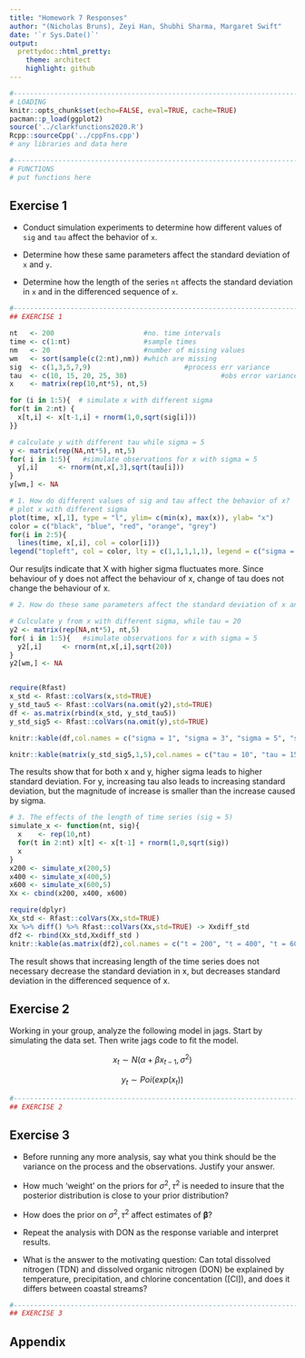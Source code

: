 ```yaml
---
title: "Homework 7 Responses"
author: "(Nicholas Bruns), Zeyi Han, Shubhi Sharma, Margaret Swift"
date: '`r Sys.Date()`'
output:
  prettydoc::html_pretty:
    theme: architect
    highlight: github
---
```


```r
#----------------------------------------------------------------------------
# LOADING
knitr::opts_chunk$set(echo=FALSE, eval=TRUE, cache=TRUE)
pacman::p_load(ggplot2)
source('../clarkfunctions2020.R')
Rcpp::sourceCpp('../cppFns.cpp')
# any libraries and data here

#----------------------------------------------------------------------------
# FUNCTIONS
# put functions here

```


## Exercise 1 {#q1}

* Conduct simulation experiments to determine how different values of `sig` and 
`tau` affect the behavior of `x`.  

* Determine how these same parameters affect the standard deviation of `x` and 
`y`.

* Determine how the length of the series `nt` affects the standard deviation in 
`x` and in the differenced sequence of `x`.


```r
#----------------------------------------------------------------------------
## EXERCISE 1
```
```r
nt   <- 200                      #no. time intervals
time <- c(1:nt)                  #sample times
nm   <- 20                       #number of missing values
wm   <- sort(sample(c(2:nt),nm)) #which are missing
sig  <- c(1,3,5,7,9)                       #process err variance
tau  <- c(10, 15, 20, 25, 30)                       #obs error variance
x    <- matrix(rep(10,nt*5), nt,5)

for (i in 1:5){  # simulate x with different sigma
for(t in 2:nt) {
  x[t,i] <- x[t-1,i] + rnorm(1,0,sqrt(sig[i]))
}}

# calculate y with different tau while sigma = 5
y <- matrix(rep(NA,nt*5), nt,5)
for( i in 1:5){   #simulate observations for x with sigma = 5
  y[,i]     <- rnorm(nt,x[,3],sqrt(tau[i])) 
}    
y[wm,] <- NA    

# 1. How do different values of sig and tau affect the behavior of x?
# plot x with different sigma
plot(time, x[,1], type = "l", ylim= c(min(x), max(x)), ylab= "x")
color = c("black", "blue", "red", "orange", "grey")
for(i in 2:5){
  lines(time, x[,i], col = color[i])}
legend("topleft", col = color, lty = c(1,1,1,1,1), legend = c("sigma = 1", "sigma = 3", "sigma = 5", "sigma = 7", "sigma = 9"))
```

Our resuljts indicate that X with higher sigma fluctuates more. Since behaviour of y does not affect the behaviour of x, change of tau does not change the behaviour of x.

```r
# 2. How do these same parameters affect the standard deviation of x and y?

# Culculate y from x with different sigma, while tau = 20
y2 <- matrix(rep(NA,nt*5), nt,5)
for( i in 1:5){   #simulate observations for x with sigma = 5
  y2[,i]     <- rnorm(nt,x[,i],sqrt(20)) 
}    
y2[wm,] <- NA  


require(Rfast)
x_std <- Rfast::colVars(x,std=TRUE) 
y_std_tau5 <- Rfast::colVars(na.omit(y2),std=TRUE) 
df <- as.matrix(rbind(x_std, y_std_tau5))
y_std_sig5 <- Rfast::colVars(na.omit(y),std=TRUE) 

knitr::kable(df,col.names = c("sigma = 1", "sigma = 3", "sigma = 5", "sigma = 7", "sigma = 9"))

knitr::kable(matrix(y_std_sig5,1,5),col.names = c("tau = 10", "tau = 15", "tau = 20", "tau = 25", "tau = 30"))
```
 
The results show that for both x and y, higher sigma leads to higher standard deviation. For y, increasing tau also leads to increasing standard deviation, but the magnitude of increase is smaller than the increase caused by sigma. 


```r
# 3. The effects of the length of time series (sig = 5)
simulate_x <- function(nt, sig){
  x    <- rep(10,nt)
  for(t in 2:nt) x[t] <- x[t-1] + rnorm(1,0,sqrt(sig))
  x
}
x200 <- simulate_x(200,5)
x400 <- simulate_x(400,5)
x600 <- simulate_x(600,5)
Xx <- cbind(x200, x400, x600)

require(dplyr)
Xx_std <- Rfast::colVars(Xx,std=TRUE) 
Xx %>% diff() %>% Rfast::colVars(Xx,std=TRUE) -> Xxdiff_std
df2 <- rbind(Xx_std,Xxdiff_std )
knitr::kable(as.matrix(df2),col.names = c("t = 200", "t = 400", "t = 600"))
```

The result shows that increasing  length of the time series does not necessary decrease the standard deviation in x, but decreases standard deviation in the differenced sequence of x. 




## Exercise 2 {#q2}

Working in your group, analyze the following model in jags.  Start by simulating 
the data set.  Then write jags code to fit the model. 

$$x_t \sim N(\alpha + \beta x_{t-1}, \sigma^2)$$

$$y_t \sim Poi( exp(x_t) )$$


```r
#----------------------------------------------------------------------------
## EXERCISE 2

```


## Exercise 3 {#q3}

* Before running any more analysis, say what you think should be the variance on 
the process and the observations.  Justify your answer.

* How much 'weight' on the priors for $\sigma^2, \tau^2$ is needed to insure that 
the posterior distribution is close to your prior distribution?

* How does the prior on $\sigma^2, \tau^2$ affect estimates of $\mathbf{\beta}$?

* Repeat the analysis with DON as the response variable and interpret results.

* What is the answer to the motivating question: Can total dissolved nitrogen 
(TDN) and dissolved organic nitrogen (DON) be explained by temperature, 
precipitation, and chlorine concentation ([Cl]), and does it differs between 
coastal streams?

```r
#----------------------------------------------------------------------------
## EXERCISE 3

```



## Appendix {#appendix}

```r
```



